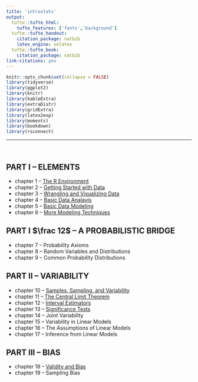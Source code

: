 ```yaml
---
title: 'introstats'
output:
  tufte::tufte_html:
    tufte_features: ['fonts','background']
  tufte::tufte_handout:
    citation_package: natbib
    latex_engine: xelatex
  tufte::tufte_book:
    citation_package: natbib
link-citations: yes
---
```


```r
knitr::opts_chunk$set(collapse = FALSE)
library(tidyverse)
library(ggplot2)
library(knitr)
library(kableExtra)
library(extraDistr)
library(gridExtra)
library(latex2exp)
library(moments)
library(bookdown)
library(rsconnect)
```

\newcommand{\E}{\text{E}}
\newcommand{\Var}{\text{Var}}
\newcommand{\SD}{\text{SD}}
\newcommand{\SE}{\text{SE}}
\newcommand{\Cov}{\text{Cov}}
\newcommand{\Cor}{\text{Cor}}
\renewcommand{\P}{\text{P}}
\newcommand{\pd}[2]{\frac{\partial #1}{\partial #2}}
\newcommand{\sumin}{\sum_i^n}
\newcommand{\Bias}{\text{Bias}}

\newcommand{\head}[2]{\text{#1} \hspace{0.5cm} \text{#2}}

--- 

\ 

## PART I -- ELEMENTS

- chapter 1 -- <a href="./rmd/c1-R.html">The R Environment</a>
- chapter 2 -- <a href="./rmd/c2-getting-started.html">Getting Started with Data</a></li>
- chapter 3 -- <a href="./rmd/c3-wrangle-visualize.html">Wrangling and Visualizing Data</a></li>
- chapter 4 -- <a href="./rmd/c4-basic-analysis.html">Basic Data Analayis</a></li>
- chapter 5 -- <a href="./rmd/c5-basic-modeling.html">Basic Data Modeling</a></li>
- chapter 6 -- <a href="./rmd/c6-more-models.html">More Modeling Techniques</a></li>

## PART I $\frac 12$ -- A PROBABILISTIC BRIDGE

- chapter 7 -- Probability Axioms 
- chapter 8 -- Random Variables and Distributions
- chapter 9 -- Common Probability Distributions

## PART II -- VARIABILITY

- chapter 10 -- <a href="./rmd/c10-sampling.html">Samples, Sampling, and Variability</a></li>
- chapter 11 -- <a href="./rmd/c11-clt.html">The Central Limit Theorem</a></li>
- chapter 12 -- <a href="./rmd/c12-intervals.html">Interval Estimators</a></li>
- chapter 13 -- <a href="./rmd/c13-hyptests.html">Significance Tests</a></li>
- chapter 14 -- Joint Variability
- chapter 15 -- Variability in Linear Models
- chapter 16 -- The Assumptions of Linear Models
- chapter 17 -- Inference from Linear Models 

## PART III -- BIAS

- chapter 18 -- <a href="./rmd/c17-validity-bias.html">Validity and Bias</a></li>
- chapter 19 -- Sampling Bias 
